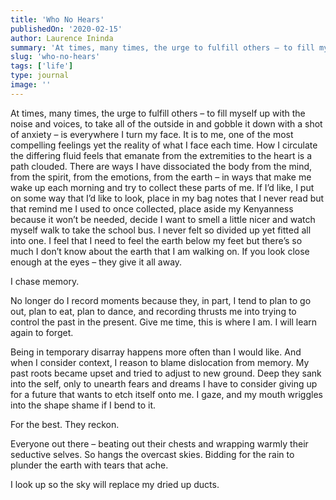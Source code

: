 ```yaml
---
title: 'Who No Hears'
publishedOn: '2020-02-15'
author: Laurence Ininda
summary: 'At times, many times, the urge to fulfill others – to fill myself up with the noise and voices, to take all of the outside in and gobble it down with a shot of anxiety – is everywhere I turn my face. It is to me, one of the most compelling feelings yet the reality of what I face each time. '
slug: 'who-no-hears'
tags: ['life']
type: journal
image: ''
---
```


At times, many times, the urge to fulfill others – to fill myself up with the noise and voices, to take all of the outside in and gobble it down with a shot of anxiety – is everywhere I turn my face. It is to me, one of the most compelling feelings yet the reality of what I face each time. How I circulate the differing fluid feels that emanate from the extremities to the heart is a path clouded. There are ways I have dissociated the body from the mind, from the spirit, from the emotions, from the earth – in ways that make me wake up each morning and try to collect these parts of me. If I’d like, I put on some way that I’d like to look, place in my bag notes that I never read but that remind me I used to once collected, place aside my Kenyanness because it won’t be needed, decide I want to smell a little nicer and watch myself walk to take the school bus. I never felt so divided up yet fitted all into one. I feel that I need to feel the earth below my feet but there’s so much I don’t know about the earth that I am walking on. If you look close enough at the eyes – they give it all away.

I chase memory.

No longer do I record moments because they, in part, I tend to plan to go out, plan to eat, plan to dance, and recording thrusts me into trying to control the past in the present. Give me time, this is where I am. I will learn again to forget.

Being in temporary disarray happens more often than I would like. And when I consider context, I reason to blame dislocation from memory. My past roots became upset and tried to adjust to new ground. Deep they sank into the self, only to unearth fears and dreams I have to consider giving up for a future that wants to etch itself onto me. I gaze, and my mouth wriggles into the shape shame if I bend to it.

For the best. They reckon.

Everyone out there – beating out their chests and wrapping warmly their seductive selves. So hangs the overcast skies. Bidding for the rain to plunder the earth with tears that ache.

I look up so the sky will replace my dried up ducts.
